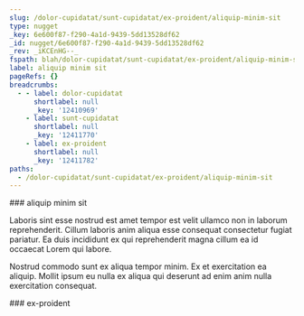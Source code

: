 ```yaml
---
slug: /dolor-cupidatat/sunt-cupidatat/ex-proident/aliquip-minim-sit
type: nugget
_key: 6e600f87-f290-4a1d-9439-5dd13528df62
_id: nugget/6e600f87-f290-4a1d-9439-5dd13528df62
_rev: _iKCEnHG--_
fspath: blah/dolor-cupidatat/sunt-cupidatat/ex-proident/aliquip-minim-sit.md
label: aliquip minim sit
pageRefs: {}
breadcrumbs:
  - - label: dolor-cupidatat
      shortlabel: null
      _key: '12410969'
    - label: sunt-cupidatat
      shortlabel: null
      _key: '12411770'
    - label: ex-proident
      shortlabel: null
      _key: '12411782'
paths:
  - /dolor-cupidatat/sunt-cupidatat/ex-proident/aliquip-minim-sit
---
```


<NuggetArea>
<Nugget slug="/dolor-cupidatat/sunt-cupidatat/ex-proident/aliquip-minim-sit" type="nugget" _key="6e600f87-f290-4a1d-9439-5dd13528df62" _id="nugget/6e600f87-f290-4a1d-9439-5dd13528df62" _rev="_iKCEnHG--_" fspath="blah/dolor-cupidatat/sunt-cupidatat/ex-proident/aliquip-minim-sit.md" label="aliquip minim sit" paths="/dolor-cupidatat/sunt-cupidatat/ex-proident/aliquip-minim-sit">
<NuggetBody>
### aliquip minim sit

Laboris sint esse nostrud est amet tempor est velit ullamco non in laborum reprehenderit. Cillum laboris anim aliqua esse consequat consectetur fugiat pariatur. Ea duis incididunt ex qui reprehenderit magna cillum ea id occaecat Lorem qui labore.

Nostrud commodo sunt ex aliqua tempor minim. Ex et exercitation ea aliquip. Mollit ipsum eu nulla ex aliqua qui deserunt ad enim anim nulla exercitation consequat.

</NuggetBody>
<Breadcrumbs>
<Crumbs>
<Crumb _key="12410969" label="dolor-cupidatat" /><Crumb _key="12411770" label="sunt-cupidatat" /><Crumb _key="12411782" label="ex-proident" />
</Crumbs>
</Breadcrumbs>
</Nugget>

<NuggetsInbound>
</NuggetsInbound>
<NuggetsOutbound>
</NuggetsOutbound>
</NuggetArea>
<PassagesInbound>
<Passage direction="inbound" type="passage" _key="12411782" _id="passage/12411782" _rev="_iKCEnHG---" label="ex-proident" passage="ex-proident" fspath="blah/dolor-cupidatat/sunt-cupidatat/ex-proident" paths="/dolor-cupidatat/sunt-cupidatat/ex-proident" slug="/dolor-cupidatat/sunt-cupidatat/ex-proident">
<NuggetBody>
### ex-proident

</NuggetBody>
<Breadcrumbs>
<Crumbs>
<Crumb _key="12410969" label="dolor-cupidatat" /><Crumb _key="12411770" label="sunt-cupidatat" />
</Crumbs>
</Breadcrumbs>
</Passage>

</PassagesInbound>
<PassagesOutbound>
</PassagesOutbound>